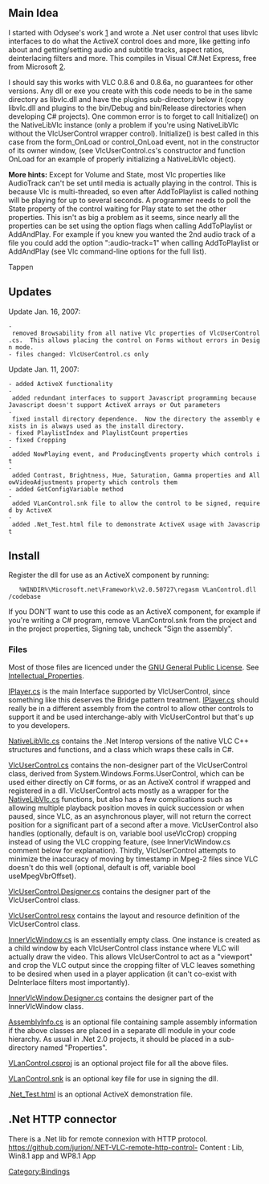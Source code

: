 {{See also|C Sharp}}
{{Outdated}}
== Main Idea ==

I started with Odysee's work [http://forum.videolan.org/viewtopic.php?t=28553] and wrote a .Net user control that uses libvlc interfaces to do what the ActiveX control does and more, like getting info about and getting/setting audio and subtitle tracks, aspect ratios, deinterlacing filters and more. This compiles in Visual C#.Net Express, free from Microsoft [http://msdn2.microsoft.com/en-us/vcsharp].

I should say this works with VLC 0.8.6 and 0.8.6a, no guarantees for other versions. Any dll or exe you create with this code needs to be in the same directory as libvlc.dll and have the plugins sub-directory below it (copy libvlc.dll and plugins to the bin/Debug and bin/Release directories when developing C# projects).  One common error is to forget to call Initialize() on the NativeLibVlc instance (only a problem if you're using NativeLibVlc without the VlcUserControl wrapper control).  Initialize() is best called in this case from the form_OnLoad or control_OnLoad event, not in the constructor of its owner window, (see VlcUserControl.cs's constructor and function OnLoad for an example of properly initializing a NativeLibVlc object).

'''More hints:'''
Except for Volume and State, most Vlc properties like AudioTrack can't be set until media is actually playing in the control.  This is because Vlc is multi-threaded, so even after AddToPlaylist is called nothing will be playing for up to several seconds.  A programmer needs to poll the State property of the control waiting for Play state to set the other properties.  This isn't as big a problem as it seems, since nearly all the properties can be set using the option flags when calling AddToPlaylist or AddAndPlay. For example if you knew you wanted the 2nd audio track of a file you could add the option ":audio-track=1" when calling AddToPlaylist or AddAndPlay (see Vlc command-line options for the full list).

Tappen

== Updates ==

Update Jan. 16, 2007:
 - removed Browsability from all native Vlc properties of VlcUserControl.cs.  This allows placing the control on Forms without errors in Design mode.
 - files changed: VlcUserControl.cs only

Update Jan. 11, 2007:
 - added ActiveX functionality
 - added redundant interfaces to support Javascript programming because Javascript doesn't support ActiveX arrays or Out parameters
 - fixed install directory dependence.  Now the directory the assembly exists in is always used as the install directory.
 - fixed PlaylistIndex and PlaylistCount properties
 - fixed Cropping
 - added NowPlaying event, and ProducingEvents property which controls it
 - added Contrast, Brightness, Hue, Saturation, Gamma properties and AllowVideoAdjustments property which controls them
 - added GetConfigVariable method
 - added VLanControl.snk file to allow the control to be signed, required by ActiveX 
 - added .Net_Test.html file to demonstrate ActiveX usage with Javascript

== Install == 

Register the dll for use as an ActiveX component by running:
    %WINDIR%\Microsoft.net\Framework\v2.0.50727\regasm VLanControl.dll /codebase

If you DON'T want to use this code as an ActiveX component, for example if you're writing a C# program, remove VLanControl.snk from the project and in the project properties, Signing tab, uncheck "Sign the assembly".

=== Files ===

Most of those files are licenced under the [http://www.gnu.org/copyleft/gpl.html GNU General Public License]. See [[Intellectual_Properties]].

[[IPlayer|IPlayer.cs]] is the main Interface supported by VlcUserControl, since something like this deserves the Bridge pattern treatment.  [[IPlayer|IPlayer.cs]] should really be in a different assembly from the control to allow other controls to support it and be used interchange-ably with VlcUserControl but that's up to you developers.

[[NativeLibVlc.cs]] contains the .Net Interop versions of the native VLC C++ structures and functions, and a class which wraps these calls in C#.

[[VlcUserControl.cs]] contains the non-designer part of the VlcUserControl class, derived from System.Windows.Forms.UserControl, which can be used either directly on C# forms, or as an ActiveX control if wrapped and registered in a dll.  VlcUserControl acts mostly as a wrapper for the [[NativeLibVlc.cs]] functions, but also has a few complications such as allowing multiple playback position moves in quick succession or when paused, since VLC, as an asynchronous player, will not return the correct position for a significant part of a second after a move.  VlcUserControl also handles (optionally, default is on, variable bool useVlcCrop) cropping instead of using the VLC cropping feature, (see InnerVlcWindow.cs comment below for explanation).  Thirdly, VlcUserControl attempts to minimize the inaccuracy of moving by timestamp in Mpeg-2 files since VLC doesn't do this well (optional, default is off, variable bool useMpegVbrOffset).

[[VlcUserControl.Designer.cs]] contains the designer part of the VlcUserControl class.

[[VlcUserControl.resx]] contains the layout and resource definition of the VlcUserControl class.

[[InnerVlcWindow.cs]] is an essentially empty class.  One instance is created as a child window by each VlcUserControl class instance where VLC will actually draw the video.  This allows VlcUserControl to act as a "viewport" and crop the VLC output since the cropping filter of VLC leaves something to be desired when used in a player application (it can't co-exist with DeInterlace filters most importantly).

[[InnerVlcWindow.Designer.cs]] contains the designer part of the InnerVlcWindow class.

[[AssemblyInfo.cs]] is an optional file containing sample assembly information if the above classes are placed in a separate dll module in your code hierarchy.  As usual in .Net 2.0 projects, it should be placed in a sub-directory named "Properties".

[[VLanControl.csproj]] is an optional project file for all the above files.

[[VLanControl.snk]] is an optional key file for use in signing the dll.

[[.Net_Test.html]] is an optional ActiveX demonstration file.

[[Category:Bindings]]

== .Net HTTP connector ==

There is a .Net lib for remote connexion with HTTP protocol. 
https://github.com/jurion/.NET-VLC-remote-http-control-
Content : Lib, Win8.1 app and WP8.1 App